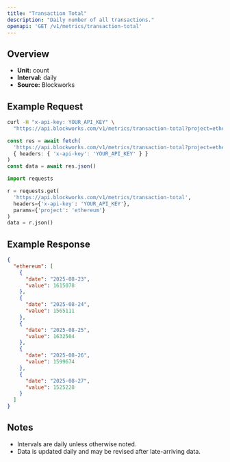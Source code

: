 ```yaml
---
title: "Transaction Total"
description: "Daily number of all transactions."
openapi: 'GET /v1/metrics/transaction-total'
---
```


## Overview

- **Unit:** count
- **Interval:** daily
- **Source:** Blockworks

## Example Request

<CodeGroup>

```bash cURL
curl -H "x-api-key: YOUR_API_KEY" \
  "https://api.blockworks.com/v1/metrics/transaction-total?project=ethereum"
```

```typescript TypeScript
const res = await fetch(
  'https://api.blockworks.com/v1/metrics/transaction-total?project=ethereum',
  { headers: { 'x-api-key': 'YOUR_API_KEY' } }
)
const data = await res.json()
```

```python Python
import requests

r = requests.get(
  'https://api.blockworks.com/v1/metrics/transaction-total',
  headers={'x-api-key': 'YOUR_API_KEY'},
  params={'project': 'ethereum'}
)
data = r.json()
```

</CodeGroup>

## Example Response

```json
{
  "ethereum": [
    {
      "date": "2025-08-23",
      "value": 1615078
    },
    {
      "date": "2025-08-24",
      "value": 1565111
    },
    {
      "date": "2025-08-25",
      "value": 1632504
    },
    {
      "date": "2025-08-26",
      "value": 1599674
    },
    {
      "date": "2025-08-27",
      "value": 1525228
    }
  ]
}
```

## Notes
- Intervals are daily unless otherwise noted.
- Data is updated daily and may be revised after late-arriving data.
